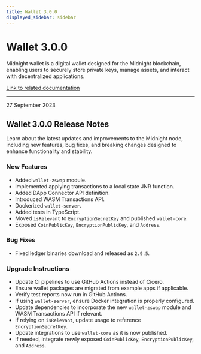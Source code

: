 ```yaml
---
title: Wallet 3.0.0
displayed_sidebar: sidebar
---
```


# Wallet 3.0.0

Midnight wallet is a digital wallet designed for the Midnight blockchain, enabling users to securely store private keys, manage assets, and interact with decentralized applications.

[Link to related documentation](../../learn/introduction/wallets)


---

<div 
  style={{
    marginTop: '0',
    fontSize: '1rem',
    fontWeight: 'normal',
    marginBottom: '0.5rem'
  }}
>
  27 September 2023
</div>

## Wallet 3.0.0 Release Notes

Learn about the latest updates and improvements to the Midnight node, including new features, bug fixes, and breaking changes designed to enhance functionality and stability.

### New Features

- Added `wallet-zswap` module.  
- Implemented applying transactions to a local state JNR function.  
- Added DApp Connector API definition.  
- Introduced WASM Transactions API.  
- Dockerized `wallet-server`.  
- Added tests in TypeScript.  
- Moved `isRelevant` to `EncryptionSecretKey` and published `wallet-core`.  
- Exposed `CoinPublicKey`, `EncryptionPublicKey`, and `Address`.  

### Bug Fixes

- Fixed ledger binaries download and released as `2.9.5`.  


### Upgrade Instructions

- Update CI pipelines to use GitHub Actions instead of Cicero.  
- Ensure wallet packages are migrated from example apps if applicable.  
- Verify test reports now run in GitHub Actions.  
- If using `wallet-server`, ensure Docker integration is properly configured.  
- Update dependencies to incorporate the new `wallet-zswap` module and WASM Transactions API if relevant.  
- If relying on `isRelevant`, update usage to reference `EncryptionSecretKey`.  
- Update integrations to use `wallet-core` as it is now published.  
- If needed, integrate newly exposed `CoinPublicKey`, `EncryptionPublicKey`, and `Address`.  
